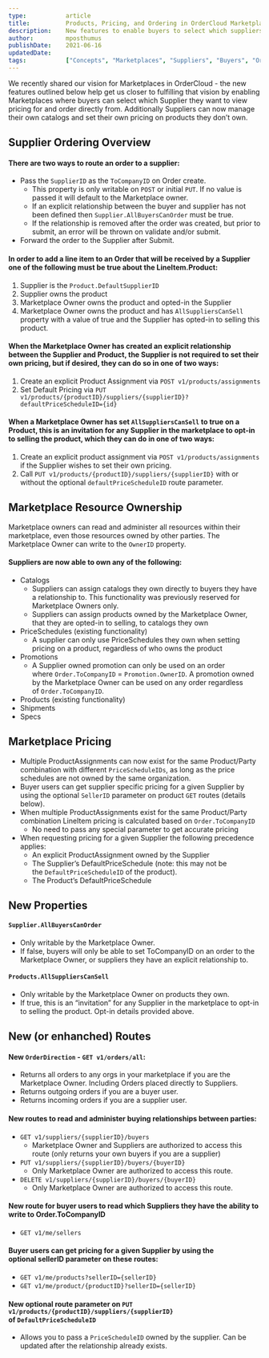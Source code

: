 ```yaml
---
type:           article
title:          Products, Pricing, and Ordering in OrderCloud Marketplaces
description:    New features to enable buyers to select which suppliers to view product pricing for and order directly from.
author:         mposthumus
publishDate:    2021-06-16
updatedDate:    
tags:           ["Concepts", "Marketplaces", "Suppliers", "Buyers", "Orders"]
---
```


We recently shared our vision for <Link to="/knowledge-base/marketplaces-in-ordercloud">Marketplaces in OrderCloud</Link> - the new features outlined below help get us closer to fulfilling that vision by enabling Marketplaces where buyers can select which Supplier they want to view pricing for and order directly from. Additionally Suppliers can now manage their own catalogs and set their own pricing on products they don’t own.  


## Supplier Ordering Overview 

#### There are two ways to route an order to a supplier: 
- Pass the `SupplierID` as the `ToCompanyID` on Order create.
   - This property is only writable on `POST` or initial `PUT`. If no value is passed it will default to the Marketplace owner. 
   - If an explicit relationship between the buyer and supplier has not been defined then `Supplier.AllBuyersCanOrder` must be true. 
   - If the relationship is removed after the order was created, but prior to submit, an error will be thrown on validate and/or submit. 
- Forward the order to the Supplier after Submit.

#### In order to add a line item to an Order that will be received by a Supplier one of the following must be true about the LineItem.Product: 
1. Supplier is the `Product.DefaultSupplierID`
2. Supplier owns the product 
3. Marketplace Owner owns the product and opted-in the Supplier 
4. Marketplace Owner owns the product and has `AllSuppliersCanSell` property with a value of true and the Supplier has opted-in to selling this product. 

#### When the Marketplace Owner has created an explicit relationship between the Supplier and Product, the Supplier is not required to set their own pricing, but if desired, they can do so in one of two ways: 

1. Create an explicit Product Assignment via `POST v1/products/assignments`
2. Set Default Pricing via `PUT v1/products/{productID}/suppliers/{supplierID}?defaultPriceScheduleID={id}`

#### When a Marketplace Owner has set `AllSuppliersCanSell` to true on a Product, this is an invitation for any Supplier in the marketplace to opt-in to selling the product, which they can do in one of two ways: 
1. Create an explicit product assignment via `POST v1/products/assignments` if the Supplier wishes to set their own pricing.
2. Call `PUT v1/products/{productID}/suppliers/{supplierID}` with or without the optional `defaultPriceScheduleID` route parameter. 

## Marketplace Resource Ownership 

Marketplace owners can read and administer all resources within their marketplace, even those resources owned by other parties. The Marketplace Owner can write to the `OwnerID` property.  

#### Suppliers are now able to own any of the following:  

- Catalogs 
   - Suppliers can assign catalogs they own directly to buyers they have a relationship to. This functionality was previously reserved for Marketplace Owners only. 
   - Suppliers can assign products owned by the Marketplace Owner, that they are opted-in to selling, to catalogs they own 
- PriceSchedules (existing functionality)
   - A supplier can only use PriceSchedules they own when setting pricing on a product, regardless of who owns the product 
- Promotions 
   - A Supplier owned promotion can only be used on an order where `Order.ToCompanyID` = `Promotion.OwnerID`. A promotion owned by the Marketplace Owner can be used on any order regardless of `Order.ToCompanyID`. 
- Products (existing functionality)  
- Shipments 
- Specs 

## Marketplace Pricing 
- Multiple ProductAssignments can now exist for the same Product/Party combination with different `PriceScheduleIDs`, as long as the price schedules are not owned by the same organization. 
- Buyer users can get supplier specific pricing for a given Supplier by using the optional `SellerID` parameter on product `GET` routes (details below).
- When multiple ProductAssignments exist for the same Product/Party combination LineItem pricing is calculated based on `Order.ToCompanyID`
   - No need to pass any special parameter to get accurate pricing 
- When requesting pricing for a given Supplier the following precedence applies: 
   - An explicit ProductAssignment owned by the Supplier 
   - The Supplier’s DefaultPriceSchedule (note: this may not be the `DefaultPriceScheduleID` of the product). 
   - The Product’s DefaultPriceSchedule

## New Properties 
#### `Supplier.AllBuyersCanOrder`
- Only writable by the Marketplace Owner. 
- If false, buyers will only be able to set ToCompanyID on an order to the Marketplace Owner, or suppliers they have an explicit relationship to. 

#### `Products.AllSuppliersCanSell`
- Only writable by the Marketplace Owner on products they own. 
- If true, this is an “invitation” for any Supplier in the marketplace to opt-in to selling the product. Opt-in details provided above. 

## New (or enhanched) Routes 
#### New `OrderDirection` - `GET v1/orders/all`:
- Returns all orders to any orgs in your marketplace if you are the Marketplace Owner. Including Orders placed directly to Suppliers. 
- Returns outgoing orders if you are a buyer user. 
- Returns incoming orders if you are a supplier user. 

#### New routes to read and administer buying relationships between parties:
- `GET v1/suppliers/{supplierID}/buyers` 
   - Marketplace Owner and Suppliers are authorized to access this route (only returns your own buyers if you are a supplier) 
- `PUT v1/suppliers/{supplierID}/buyers/{buyerID}`
   - Only Marketplace Owner are authorized to access this route. 
- `DELETE v1/suppliers/{supplierID}/buyers/{buyerID}`
   - Only Marketplace Owner are authorized to access this route. 

#### New route for buyer users to read which Suppliers they have the ability to write to Order.ToCompanyID
- `GET v1/me/sellers`

#### Buyer users can get pricing for a given Supplier by using the optional sellerID parameter on these routes:
- `GET v1/me/products?sellerID={sellerID}`
- `GET v1/me/product/{productID}?sellerID={sellerID}`

#### New optional route parameter on `PUT v1/products/{productID}/suppliers/{supplierID}` of `DefaultPriceScheduleID` 
- Allows you to pass a `PriceScheduleID` owned by the supplier. Can be updated after the relationship already exists.

 
